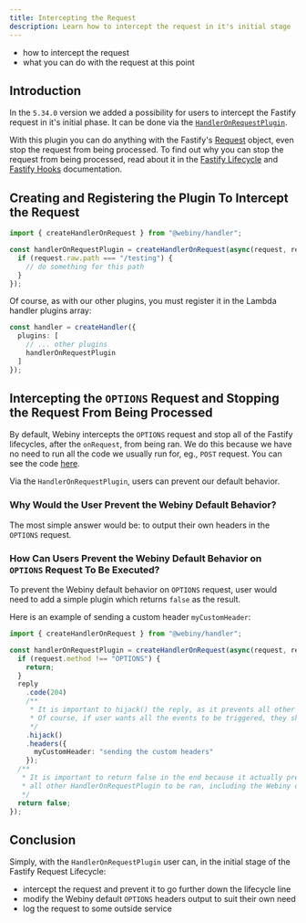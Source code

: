 ```yaml
---
title: Intercepting the Request 
description: Learn how to intercept the request in it's initial stage
---
```



<Alert type="success" title="What you'll learn">

- how to intercept the request
- what you can do with the request at this point

</Alert>

## Introduction

In the `5.34.0` version we added a possibility for users to intercept the Fastify request in it's initial phase.
It can be done via the [`HandlerOnRequestPlugin`](https://github.com/webiny/webiny-js/blob/16af8737377a9ae1dd6ac4ecffec5625726c814e/packages/handler/src/plugins/HandlerOnRequestPlugin.ts).

With this plugin you can do anything with the Fastify's [Request](https://www.fastify.io/docs/latest/Reference/Request/) object, even stop the request from being processed.
To find out why you can stop the request from being processed, read about it in the [Fastify Lifecycle](https://www.fastify.io/docs/latest/Reference/Lifecycle/) and [Fastify Hooks](https://www.fastify.io/docs/latest/Reference/Hooks/) documentation.


## Creating and Registering the Plugin To Intercept the Request

```typescript
import { createHandlerOnRequest } from "@webiny/handler";

const handlerOnRequestPlugin = createHandlerOnRequest(async(request, reply) => {
  if (request.raw.path === "/testing") {
    // do something for this path
  }
});
```

Of course, as with our other plugins, you must register it in the Lambda handler plugins array:

```typescript apps/api/graphql/src/index.ts
const handler = createHandler({
  plugins: [
    // ... other plugins
    handlerOnRequestPlugin
  ]
});
```

## Intercepting the `OPTIONS` Request and Stopping the Request From Being Processed

By default, Webiny intercepts the `OPTIONS` request and stop all of the Fastify lifecycles, after the `onRequest`, from being ran.
We do this because we have no need to run all the code we usually run for, eg., `POST` request.
You can see the code [here](https://github.com/webiny/webiny-js/blob/16af8737377a9ae1dd6ac4ecffec5625726c814e/packages/handler/src/fastify.ts#L283).

Via the `HandlerOnRequestPlugin`, users can prevent our default behavior.

### Why Would the User Prevent the Webiny Default Behavior?

The most simple answer would be: to output their own headers in the `OPTIONS` request.

### How Can Users Prevent the Webiny Default Behavior on `OPTIONS` Request To Be Executed?

To prevent the Webiny default behavior on `OPTIONS` request, user would need to add a simple plugin which returns `false` as the result.

Here is an example of sending a custom header `myCustomHeader`:
```typescript
import { createHandlerOnRequest } from "@webiny/handler";

const handlerOnRequestPlugin = createHandlerOnRequest(async(request, reply) => {
  if (request.method !== "OPTIONS") {
    return;
  }
  reply
    .code(204)
    /**
     * It is important to hijack() the reply, as it prevents all other Fastify lifecycle events to be executed.
     * Of course, if user wants all the events to be triggered, they should not hijack() the reply.
     */
    .hijack()
    .headers({
      myCustomHeader: "sending the custom headers"
    });
  /**
   * It is important to return false in the end because it actually prevents
   * all other HandlerOnRequestPlugin to be ran, including the Webiny default behavior.
   */  
  return false;
});
```


## Conclusion

Simply, with the `HandlerOnRequestPlugin` user can, in the initial stage of the Fastify Request Lifecycle:
* intercept the request and prevent it to go further down the lifecycle line
* modify the Webiny default `OPTIONS` headers output to suit their own need
* log the request to some outside service 


